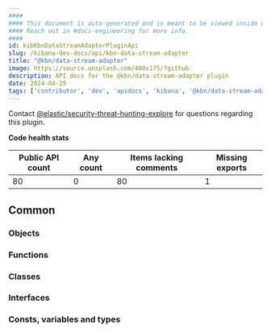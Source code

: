 ```yaml
---
####
#### This document is auto-generated and is meant to be viewed inside our experimental, new docs system.
#### Reach out in #docs-engineering for more info.
####
id: kibKbnDataStreamAdapterPluginApi
slug: /kibana-dev-docs/api/kbn-data-stream-adapter
title: "@kbn/data-stream-adapter"
image: https://source.unsplash.com/400x175/?github
description: API docs for the @kbn/data-stream-adapter plugin
date: 2024-04-29
tags: ['contributor', 'dev', 'apidocs', 'kibana', '@kbn/data-stream-adapter']
---
```




Contact [@elastic/security-threat-hunting-explore](https://github.com/orgs/elastic/teams/security-threat-hunting-explore) for questions regarding this plugin.

**Code health stats**

| Public API count  | Any count | Items lacking comments | Missing exports |
|-------------------|-----------|------------------------|-----------------|
| 80 | 0 | 80 | 1 |

## Common

### Objects
<DocDefinitionList data={kbnDataStreamAdapterObj.common.objects}/>

### Functions
<DocDefinitionList data={kbnDataStreamAdapterObj.common.functions}/>

### Classes
<DocDefinitionList data={kbnDataStreamAdapterObj.common.classes}/>

### Interfaces
<DocDefinitionList data={kbnDataStreamAdapterObj.common.interfaces}/>

### Consts, variables and types
<DocDefinitionList data={kbnDataStreamAdapterObj.common.misc}/>

